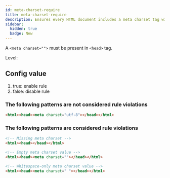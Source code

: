 ```yaml
---
id: meta-charset-require
title: meta-charset-require
description: Ensures every HTML document includes a meta charset tag within the head element for proper character encoding.
sidebar:
  hidden: true
  badge: New
---
```



A `<meta charset="">` must be present in `<head>` tag.

Level: <Badge text="Error" variant="danger" />

## Config value

1. true: enable rule
2. false: disable rule

### The following patterns are **not** considered rule violations

```html
<html><head><meta charset="utf-8"></head></html>
```

### The following patterns are considered rule violations

```html
<!-- Missing meta charset -->
<html><head></head></html>

<!-- Empty meta charset value -->
<html><head><meta charset=""></head></html>

<!-- Whitespace-only meta charset value -->
<html><head><meta charset=" "></head></html>
```
